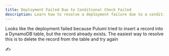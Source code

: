 ```yaml
---
title: Deployment Failed Due to Conditional Check Failed
description: Learn how to resolve a deployment failure due to a conditional check failure in DynamoDB.
---
```


Looks like the deployment failed because Pulumi tried to insert a record into a DynamoDB table, but the record already exists. The easiest way to resolve this is to delete the record from the table and try again

✍️
